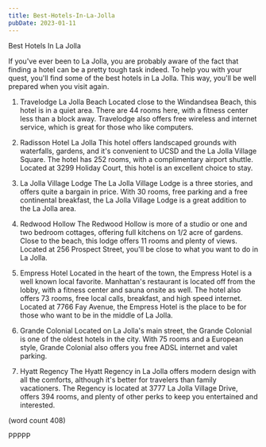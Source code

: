 ```yaml
---
title: Best-Hotels-In-La-Jolla
pubDate: 2023-01-11
---
```


Best Hotels In La Jolla

If you've ever been to La Jolla, you are probably
aware of the fact that finding a hotel can be a
pretty tough task indeed.  To help you with your
quest, you'll find some of the best hotels in La
Jolla.  This way, you'll be well prepared when you
visit again.

1.  Travelodge La Jolla Beach
Located close to the Windandsea Beach, this hotel
is in a quiet area.  There are 44 rooms here, with
a fitness center less than a block away.  Travelodge
also offers free wireless and internet service,
which is great for those who like computers.

2.  Radisson Hotel La Jolla
This hotel offers landscaped grounds with waterfalls,
gardens, and it's convenient to UCSD and the La 
Jolla Village Square.  The hotel has 252 rooms, with
a complimentary airport shuttle.  Located at 3299
Holiday Court, this hotel is an excellent choice 
to stay.

3.  La Jolla Village Lodge
The La Jolla Village Lodge is a three stories, and
offers quite a bargain in price.  With 30 rooms,
free parking and a free continental breakfast, the
La Jolla Village Lodge is a great addition to the 
La Jolla area.

4.  Redwood Hollow
The Redwood Hollow is more of a studio or one and
two bedroom cottages, offering full kitchens on
1/2 acre of gardens.  Close to the beach, this
lodge offers 11 rooms and plenty of views.  Located
at 256 Prospect Street, you'll be close to what
you want to do in La Jolla.

5.  Empress Hotel
Located in the heart of the town, the Empress
Hotel is a well known local favorite.  Manhattan's
restaurant is located off from the lobby, with a 
fitness center and sauna onsite as well.  The hotel
also offers 73 rooms, free local calls, breakfast,
and high speed internet.  Located at 7766 Fay
Avenue, the Empress Hotel is the place to be for
those who want to be in the middle of La Jolla.

6.  Grande Colonial
Located on La Jolla's main street, the Grande 
Colonial is one of the oldest hotels in the city.
With 75 rooms and a European style, Grande Colonial
also offers you free ADSL internet and valet
parking.

7.  Hyatt Regency
The Hyatt Regency in La Jolla offers modern design
with all the comforts, although it's better for
travelers than family vacationers.  The Regency
is located at 3777 La Jolla Village Drive, offers
394 rooms, and plenty of other perks to keep you
entertained and interested.

(word count 408)

PPPPP